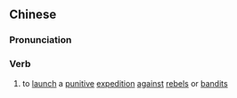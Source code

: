 {{also|讨贼}}
==Chinese==
{{zh-forms|s=讨贼}}

===Pronunciation===
{{zh-pron
|m=tǎozéi
|cat=v
}}

===Verb===
{{zh-verb}}

# {{lb|zh|literary}} to [[launch]] a [[punitive]] [[expedition]] [[against]] [[rebel]]s or [[bandit]]s